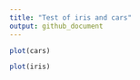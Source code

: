 ```yaml
---
title: "Test of iris and cars"
output: github_document
---
```


```r
plot(cars)
```

```r
plot(iris)
```
